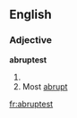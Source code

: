 ==English==

===Adjective===
'''abruptest'''
# {{en-superlative of|abrupt}}
# Most [[abrupt]]

[[fr:abruptest]]